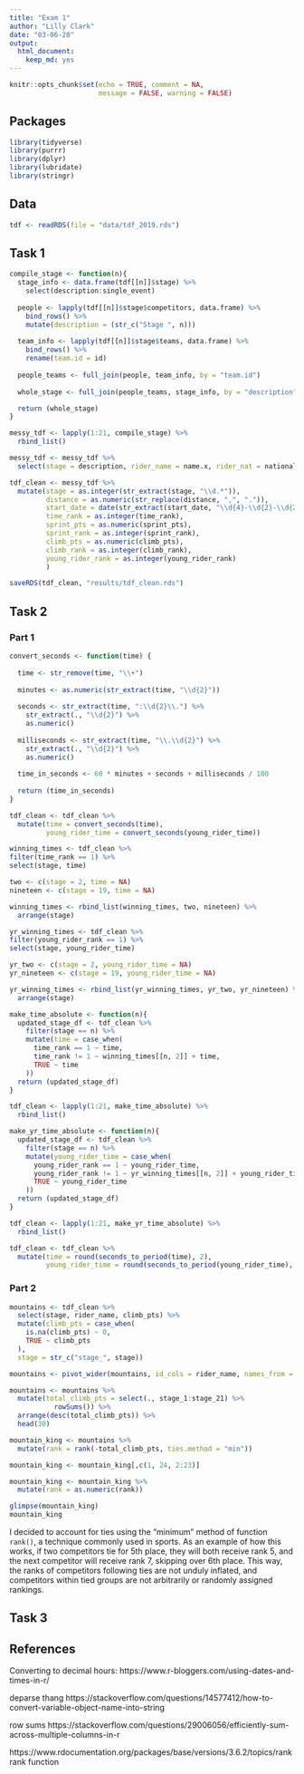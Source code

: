 ```yaml
---
title: "Exam 1"
author: "Lilly Clark"
date: "03-06-20"
output: 
  html_document:
    keep_md: yes
---
```


```r
knitr::opts_chunk$set(echo = TRUE, comment = NA, 
                      message = FALSE, warning = FALSE)
```

## Packages

```r
library(tidyverse)
library(purrr)
library(dplyr)
library(lubridate)
library(stringr)
```

## Data

```r
tdf <- readRDS(file = "data/tdf_2019.rds")
```

## Task 1

```r
compile_stage <- function(n){
  stage_info <- data.frame(tdf[[n]]$stage) %>%
    select(description:single_event)
  
  people <- lapply(tdf[[n]]$stage$competitors, data.frame) %>%
    bind_rows() %>%
    mutate(description = (str_c("Stage ", n)))
  
  team_info <- lapply(tdf[[n]]$stage$teams, data.frame) %>%
    bind_rows() %>%
    rename(team.id = id)
  
  people_teams <- full_join(people, team_info, by = "team.id")
  
  whole_stage <- full_join(people_teams, stage_info, by = "description") 

  return (whole_stage)
}

messy_tdf <- lapply(1:21, compile_stage) %>%
  rbind_list()
```

```r
messy_tdf <- messy_tdf %>%
  select(stage = description, rider_name = name.x, rider_nat = nationality.x, team_name = team.name, team_nat = team.nationality, dep_city = departure_city, arr_city = arrival_city, classification, distance, start_date = scheduled, time = result.time, time_rank = result.time_ranking, sprint_pts = result.sprint, sprint_rank = result.sprint_ranking, climb_pts = result.climber, climb_rank = result.climber_ranking, young_rider_time = result.young_rider, young_rider_rank = result.young_rider_ranking)
```

```r
tdf_clean <- messy_tdf %>%
  mutate(stage = as.integer(str_extract(stage, "\\d.*")),
         distance = as.numeric(str_replace(distance, ",", ".")), 
         start_date = date(str_extract(start_date, "\\d{4}-\\d{2}-\\d{2}")),
         time_rank = as.integer(time_rank), 
         sprint_pts = as.numeric(sprint_pts),
         sprint_rank = as.integer(sprint_rank),
         climb_pts = as.numeric(climb_pts),
         climb_rank = as.integer(climb_rank),
         young_rider_rank = as.integer(young_rider_rank)
         )
```


```r
saveRDS(tdf_clean, "results/tdf_clean.rds")
```

## Task 2

### Part 1

```r
convert_seconds <- function(time) {
  
  time <- str_remove(time, "\\+")
  
  minutes <- as.numeric(str_extract(time, "\\d{2}"))
  
  seconds <- str_extract(time, ":\\d{2}\\.") %>%
    str_extract(., "\\d{2}") %>%
    as.numeric()
  
  milliseconds <- str_extract(time, "\\.\\d{2}") %>%
    str_extract(., "\\d{2}") %>%
    as.numeric()
  
  time_in_seconds <- 60 * minutes + seconds + milliseconds / 100
  
  return (time_in_seconds)
}

tdf_clean <- tdf_clean %>%
  mutate(time = convert_seconds(time),
         young_rider_time = convert_seconds(young_rider_time))
```

```r
winning_times <- tdf_clean %>%
filter(time_rank == 1) %>%
select(stage, time)

two <- c(stage = 2, time = NA)
nineteen <- c(stage = 19, time = NA)

winning_times <- rbind_list(winning_times, two, nineteen) %>%
  arrange(stage)

yr_winning_times <- tdf_clean %>%
filter(young_rider_rank == 1) %>%
select(stage, young_rider_time)

yr_two <- c(stage = 2, young_rider_time = NA)
yr_nineteen <- c(stage = 19, young_rider_time = NA)

yr_winning_times <- rbind_list(yr_winning_times, yr_two, yr_nineteen) %>%
  arrange(stage)
```

```r
make_time_absolute <- function(n){
  updated_stage_df <- tdf_clean %>%
    filter(stage == n) %>%
    mutate(time = case_when(
      time_rank == 1 ~ time,
      time_rank != 1 ~ winning_times[[n, 2]] + time,
      TRUE ~ time
    ))
  return (updated_stage_df)
}

tdf_clean <- lapply(1:21, make_time_absolute) %>%
  rbind_list()
```

```r
make_yr_time_absolute <- function(n){
  updated_stage_df <- tdf_clean %>%
    filter(stage == n) %>%
    mutate(young_rider_time = case_when(
      young_rider_rank == 1 ~ young_rider_time,
      young_rider_rank != 1 ~ yr_winning_times[[n, 2]] + young_rider_time,
      TRUE ~ young_rider_time
    ))
  return (updated_stage_df)
}

tdf_clean <- lapply(1:21, make_yr_time_absolute) %>%
  rbind_list()
```

```r
tdf_clean <- tdf_clean %>%
  mutate(time = round(seconds_to_period(time), 2),
         young_rider_time = round(seconds_to_period(young_rider_time), 2))
```

### Part 2

```r
mountains <- tdf_clean %>%
  select(stage, rider_name, climb_pts) %>%
  mutate(climb_pts = case_when(
    is.na(climb_pts) ~ 0,
    TRUE ~ climb_pts
  ),
  stage = str_c("stage_", stage))

mountains <- pivot_wider(mountains, id_cols = rider_name, names_from = stage, values_from = climb_pts)
```

```r
mountains <- mountains %>%
  mutate(total_climb_pts = select(., stage_1:stage_21) %>% 
           rowSums()) %>%
  arrange(desc(total_climb_pts)) %>%
  head(30)
```

```r
mountain_king <- mountains %>%
  mutate(rank = rank(-total_climb_pts, ties.method = "min"))
```

```r
mountain_king <- mountain_king[,c(1, 24, 2:23)]

mountain_king <- mountain_king %>%
  mutate(rank = as.numeric(rank))
```

```r
glimpse(mountain_king)
mountain_king
```

I decided to account for ties using the "minimum" method of function `rank()`, a technique commonly used in sports. As an example of how this works, if two competitors tie for 5th place, they will both receive rank 5, and the next competitor will receive rank 7, skipping over 6th place. This way, the ranks of competitors following ties are not unduly inflated, and competitors within tied groups are not arbitrarily or randomly assigned rankings.

## Task 3



## References 

Converting to decimal hours:
https://www.r-bloggers.com/using-dates-and-times-in-r/

deparse thang
https://stackoverflow.com/questions/14577412/how-to-convert-variable-object-name-into-string

row sums
https://stackoverflow.com/questions/29006056/efficiently-sum-across-multiple-columns-in-r

https://www.rdocumentation.org/packages/base/versions/3.6.2/topics/rank
rank function